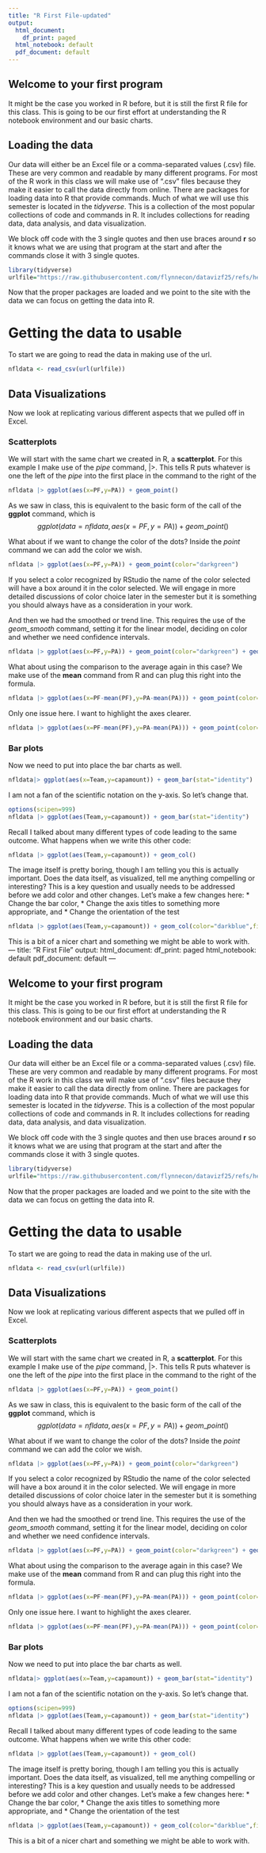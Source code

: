 ```yaml
---
title: "R First File-updated"
output:
  html_document:
    df_print: paged
  html_notebook: default
  pdf_document: default
---
```


## Welcome to your first program
It might be the case you worked in R before, but it is still the first R file for this class. 
This is going to be our first effort at understanding the R notebook environment and our basic charts. 

## Loading the data
Our data will either be an Excel file or a comma-separated values (.csv) file. 
These are very common and readable by many different programs. 
For most of the R work in this class we will make use of ".csv" files because they make it easier to call the data directly from online. 
There are packages for loading data into R that provide commands. 
Much of what we will use this semester is located in the *tidyverse*. 
This is a collection of the most popular collections of code and commands in R. 
It includes collections for reading data, data analysis, and data visualization.

We block off code with the 3 single quotes and then use braces around **r** so it knows what we are using that program at the start and after the commands close it with 3 single quotes.

```r
library(tidyverse)
urlfile="https://raw.githubusercontent.com/flynnecon/datavizf25/refs/heads/main/data/nfldata1.csv"
```
<!-- If I want to make a comment in the body of the text that will not appear anywhere in the printed outpout I can set that text off as you see at the start and end of this statement.-->


Now that the proper packages are loaded and we point to the site with the data we can focus on getting the data into R.

# Getting the data to usable
To start we are going to read the data in making use of the url.

```r
nfldata <- read_csv(url(urlfile))
```

## Data Visualizations
Now we look at replicating various different aspects that we pulled off in Excel. 

### Scatterplots

We will start with the same chart we created in R, a **scatterplot**. 
For this example I make use of the *pipe* command, |>. 
This tells R puts whatever is one the left of the *pipe* into the first place in the command to the right of the \em{pipe}. The c
ommand for generating the chart is **ggplot**.

```r
nfldata |> ggplot(aes(x=PF,y=PA)) + geom_point()
```
As we saw in class, this is equivalent to the basic form of the call of the **ggplot** command, which is
$$ggplot(data=nfldata,aes(x=PF,y=PA)) + geom\text{_}point()$$

What about if we want to change the color of the dots? Inside the *point* command we can add the color we wish.

```r
nfldata |> ggplot(aes(x=PF,y=PA)) + geom_point(color="darkgreen")
```

If you select a color recognized by RStudio the name of the color selected will have a box around it in the color selected.
We will engage in more detailed discussions of color choice later in the semester but it is something you should always have as a consideration in your work. 

And then we had the smoothed or trend line. This requires the use of the *geom_smooth* command, setting it for the linear model, deciding on color and whether we need confidence intervals. 

```r
nfldata |> ggplot(aes(x=PF,y=PA)) + geom_point(color="darkgreen") + geom_smooth(method=lm, color="blue",se=FALSE)
```

What about using the comparison to the average again in this case? 
We make use of the **mean** command from R and can plug this right into the formula. 

```r
nfldata |> ggplot(aes(x=PF-mean(PF),y=PA-mean(PA))) + geom_point(color="darkgreen") + geom_smooth(method=lm, color="blue",se=FALSE)
```

Only one issue here. 
I want to highlight the axes clearer. 

```r
nfldata |> ggplot(aes(x=PF-mean(PF),y=PA-mean(PA))) + geom_point(color="darkgreen") + geom_smooth(method=lm, color="blue",se=FALSE) + geom_hline(yintercept=0) + geom_vline(xintercept=0)
```



### Bar plots

Now we need to put into place the bar charts as well.

```r
nfldata|> ggplot(aes(x=Team,y=capamount)) + geom_bar(stat="identity")
```

I am not a fan of the scientific notation on the y-axis. 
So let's change that. 

```r
options(scipen=999)
nfldata |> ggplot(aes(Team,y=capamount)) + geom_bar(stat="identity")
```

Recall I talked about many different types of code leading to the same outcome. 
What happens when we write this other code: 

```r
nfldata |> ggplot(aes(Team,y=capamount)) + geom_col()
```

The image itself is pretty boring, though I am telling you this is actually important. 
Does the data itself, as visualized, tell me anything compelling or interesting?
This is a key question and usually needs to be addressed before we add color and other changes. 
Let's make a few changes here:
* Change the bar color, 
* Change the axis titles to something more appropriate, and
* Change the orientation of the test

```r
nfldata |> ggplot(aes(Team,y=capamount)) + geom_col(color="darkblue",fill="darkblue") + labs(x="Team",y="$") + theme(axis.text.x = element_text(angle=90))
```

This is a bit of a nicer chart and something we might be able to work with. ---
title: "R First File"
output:
  html_document:
    df_print: paged
  html_notebook: default
  pdf_document: default
---

## Welcome to your first program
It might be the case you worked in R before, but it is still the first R file for this class. 
This is going to be our first effort at understanding the R notebook environment and our basic charts. 

## Loading the data
Our data will either be an Excel file or a comma-separated values (.csv) file. 
These are very common and readable by many different programs. 
For most of the R work in this class we will make use of ".csv" files because they make it easier to call the data directly from online. 
There are packages for loading data into R that provide commands. 
Much of what we will use this semester is located in the *tidyverse*. 
This is a collection of the most popular collections of code and commands in R. 
It includes collections for reading data, data analysis, and data visualization.

We block off code with the 3 single quotes and then use braces around **r** so it knows what we are using that program at the start and after the commands close it with 3 single quotes.

```r
library(tidyverse)
urlfile="https://raw.githubusercontent.com/flynnecon/datavizf25/refs/heads/main/data/nfldata1.csv"
```
<!-- If I want to make a comment in the body of the text that will not appear anywhere in the printed outpout I can set that text off as you see at the start and end of this statement.-->


Now that the proper packages are loaded and we point to the site with the data we can focus on getting the data into R.

# Getting the data to usable
To start we are going to read the data in making use of the url.

```r
nfldata <- read_csv(url(urlfile))
```

## Data Visualizations
Now we look at replicating various different aspects that we pulled off in Excel. 

### Scatterplots

We will start with the same chart we created in R, a **scatterplot**. 
For this example I make use of the *pipe* command, |>. 
This tells R puts whatever is one the left of the *pipe* into the first place in the command to the right of the \em{pipe}. The c
ommand for generating the chart is **ggplot**.

```r
nfldata |> ggplot(aes(x=PF,y=PA)) + geom_point()
```
As we saw in class, this is equivalent to the basic form of the call of the **ggplot** command, which is
$$ggplot(data=nfldata,aes(x=PF,y=PA)) + geom\text{_}point()$$

What about if we want to change the color of the dots? Inside the *point* command we can add the color we wish.

```r
nfldata |> ggplot(aes(x=PF,y=PA)) + geom_point(color="darkgreen")
```

If you select a color recognized by RStudio the name of the color selected will have a box around it in the color selected.
We will engage in more detailed discussions of color choice later in the semester but it is something you should always have as a consideration in your work. 

And then we had the smoothed or trend line. This requires the use of the *geom_smooth* command, setting it for the linear model, deciding on color and whether we need confidence intervals. 

```r
nfldata |> ggplot(aes(x=PF,y=PA)) + geom_point(color="darkgreen") + geom_smooth(method=lm, color="blue",se=FALSE)
```

What about using the comparison to the average again in this case? 
We make use of the **mean** command from R and can plug this right into the formula. 

```r
nfldata |> ggplot(aes(x=PF-mean(PF),y=PA-mean(PA))) + geom_point(color="darkgreen") + geom_smooth(method=lm, color="blue",se=FALSE)
```

Only one issue here. 
I want to highlight the axes clearer. 

```r
nfldata |> ggplot(aes(x=PF-mean(PF),y=PA-mean(PA))) + geom_point(color="darkgreen") + geom_smooth(method=lm, color="blue",se=FALSE) + geom_hline(yintercept=0) + geom_vline(xintercept=0)
```



### Bar plots

Now we need to put into place the bar charts as well.

```r
nfldata|> ggplot(aes(x=Team,y=capamount)) + geom_bar(stat="identity")
```

I am not a fan of the scientific notation on the y-axis. 
So let's change that. 

```r
options(scipen=999)
nfldata |> ggplot(aes(Team,y=capamount)) + geom_bar(stat="identity")
```

Recall I talked about many different types of code leading to the same outcome. 
What happens when we write this other code: 

```r
nfldata |> ggplot(aes(Team,y=capamount)) + geom_col()
```

The image itself is pretty boring, though I am telling you this is actually important. 
Does the data itself, as visualized, tell me anything compelling or interesting?
This is a key question and usually needs to be addressed before we add color and other changes. 
Let's make a few changes here:
* Change the bar color, 
* Change the axis titles to something more appropriate, and
* Change the orientation of the test

```r
nfldata |> ggplot(aes(Team,y=capamount)) + geom_col(color="darkblue",fill="darkblue") + labs(x="Team",y="$") + theme(axis.text.x = element_text(angle=90))
```

This is a bit of a nicer chart and something we might be able to work with. 
